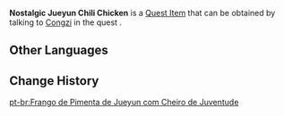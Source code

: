 {{Item Infobox
|id           = 100682
|image        = Item Jueyun Chili Chicken.png
|type         = Quest Items
|description  = [[Jueyun Chili Chicken]] made personally by [[Little Wu]]. According to him, it captures the taste of his youth perfectly, and though [[Big G]] will not be able to enjoy it, he may yet remember some of the happiness of his youth.
|source1      = Obtained during [[Friendships, Wishes, and Regrets]]
|quest        = Friendships, Wishes, and Regrets
|related_type = Variant
|related_item = Jueyun Chili Chicken
}}
'''Nostalgic Jueyun Chili Chicken''' is a [[Quest Item]] that can be obtained by talking to [[Congzi]] in the quest {{Quest|Friendships, Wishes, and Regrets}}.

==Other Languages==
{{Other Languages
|en      = Nostalgic Jueyun Chili Chicken
|zhs     = 童年风味香嫩椒椒鸡
|zhs_rm  = Tóngnián Fēngwèi Xiāngnèn Jiāo-jiāo Jī
|zht     = 童年風味香嫩椒椒雞
|zht_rm  = Tóngnián Fēngwèi Xiāngnèn Jiāo-jiāo Jī
|zh_tl   = Childhood Flavor Jueyun Chili Chicken
|ja      = 懐かしい味の椒椒鶏
|ja_rm   = Natsukashii Aji no Jojo-jii
|ja_tl   = 
|ko      = 동심 담긴 절운고추 치킨
|ko_rm   = Dongsim Damgin Jeorungochu Chikin
|ko_tl   = Childhood Flavor Jueyun Chili Chicken
|es      = Pollo al chile Jueyun nostálgico
|es_tl   = Nostalgic Jueyun Chili Chicken
|fr      = Poulet pimenté de Jueyun nostalgique
|fr_tl   = Nostalgic Spicy Chicken of Jueyun
|ru      = Острая курица из детских воспоминаний
|ru_tl   = Spicy Chicken from Childhood Memories
|th      = Nostalgic Jueyun Chili Chicken
|vi      = Gà Cay Thơm Mềm hương vị tuổi thơ
|vi_tl   = 
|de      = Kalte Geflügelhäppchen wie früher
|de_tl   = Cold Poultry Nibbles Like Old Times
|id      = Jueyun Chili Chicken dengan Rasa Masa Kecil
|id_tl   = Jueyun Chili Chicken With A Childhood Taste
|pt      = Frango de Pimenta de Jueyun com Cheiro de Juventude
|pt_tl   = 
|tr      = Nostaljik Acılı Jueyun Tavuğu
|tr_tl   = 
|it      = Pollo al peperoncino di Jueyun nostalgico
|it_tl   = Nostalgic Jueyun Chili Chicken
}}

==Change History==
{{Change History|1.3}}

[[pt-br:Frango de Pimenta de Jueyun com Cheiro de Juventude]]